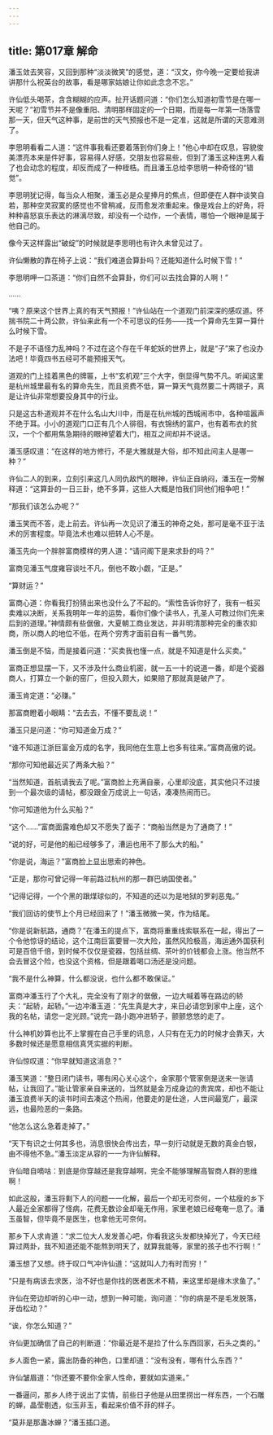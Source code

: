 ```yaml
---
---
---
```

title: 第017章 解命
---





潘玉敛去笑容，又回到那种“淡淡微笑”的感觉，道：“汉文，你今晚一定要给我讲讲那什么祝英台的故事，看是哪家姑娘让你如此念念不忘。”

许仙低头喝茶，含含糊糊的应声。扯开话题问道：“你们怎么知道初雪节是在哪一天呢？”初雪节并不是像重阳、清明那样固定的一个日期，而是每一年第一场落雪那一天，但天气这种事，是前世的天气预报也不是一定准，这就是所谓的天意难测了。

李思明看看二人道：“这件事我看还要着落到你们身上！”他心中却在叹息，容貌俊美漂亮本来是件好事，容易得人好感，交朋友也容易些，但到了潘玉这种连男人看了也会动念的程度，却反而成了一种桎梏。而且潘玉总给李思明一种奇怪的“错觉”。

李思明犹记得，每当众人相聚，潘玉必是众星捧月的焦点，但即便在人群中谈笑自若，那种空灵寂寞的感觉也不曾稍减，反而愈发浓重起来。像是戏台上的好角，将种种喜怒哀乐表达的淋漓尽致，却没有一个动作，一个表情，哪怕一个眼神是属于他自己的。

像今天这样露出“破绽”的时候就是李思明也有许久未曾见过了。

许仙懒散的靠在椅子上说：“我们难道会算卦吗？还能知道什么时候下雪！”

李思明呷一口茶道：“你们自然不会算卦，你们可以去找会算的人啊！”

……

“咦？原来这个世界上真的有天气预报！”许仙站在一个道观门前深深的感叹道。怀揣书院二十两公款，许仙来此有一个不可思议的任务——找一个算命先生算一算什么时候下雪。

不是子不语怪力乱神吗？不过在这个存在千年蛇妖的世界上，就是“子”来了也没办法吧！毕竟四书五经可不能预报天气。

道观的门上挂着黑色的牌匾，上书“玄机观”三个大字，倒显得气势不凡。听闻这里是杭州城里最有名的算命先生，而且资费不低，算一算天气竟然要二十两银子，真是让许仙非常想要投身其中的行业。

只是这古朴道观并不在什么名山大川中，而是在杭州城的西城闹市中，各种喧嚣声不绝于耳。小小的道观门口正有几个人徘徊，有衣锦绣的富户，也有着布衣的贫汉，一个个都用焦急期待的眼神望着大门，相互之间却并不说话。

潘玉感叹道：“在这样的地方修行，不是大雅就是大俗，却不知此间主人是哪一种？”

许仙二人的到来，立刻引来这几人同仇敌忾的眼神，许仙正自纳闷，潘玉在一旁解释道：“这算卦的一日三卦，绝不多算，这些人大概是怕我们同他们相争吧！”

“那我们该怎么办呢？”

潘玉笑而不答，走上前去。许仙再一次见识了潘玉的神奇之处，那可是毫不亚于法术的厉害程度。毕竟法术也难以扭转人心不是。

潘玉先向一个胖胖富商模样的男人道：“请问阁下是来求卦的吗？”

富商见潘玉气度雍容谈吐不凡，倒也不敢小觑，“正是。”

“算财运？”

富商心道：你看我打扮猜出来也没什么了不起的。“索性告诉你好了，我有一桩买卖难以决断，关系我明年一年的运势，看你们像个读书人，孔圣人可教过你们先来后到的道理。”神情颇有些倨傲，大夏朝工商业发达，并非明清那种完全的重农抑商，所以商人的地位不低，在两个穷秀才面前自有一番气势。

潘玉倒是不恼，而是接着问道：“买卖我也懂一点，就是不知道是什么买卖。”

富商正想显摆一下，又不涉及什么商业机密，就一五一十的说道一番，却是个瓷器商人，打算立一个新的窑厂，但投入颇大，如果赔了那就真是破产了。

潘玉肯定道：“必赚。”

那富商瞪着小眼睛：“去去去，不懂不要乱说！”

潘玉只是问道：“你可知道金万成？”

“谁不知道江浙巨富金万成的名字，我同他在生意上也多有往来。”富商高傲的说。

“那你可知他最近买了两条大船？”

“当然知道，首航请我去了呢。”富商脸上充满自豪，心里却没底，其实他只不过接到一个最次级的请帖，都没跟金万成说上一句话，凑凑热闹而已。

“你可知道他为什么买船？”

“这个……”富商面露难色却又不愿失了面子：“商船当然是为了通商了！”

“说的好，可是他的船已经够多了，漕运也用不了那么大的船。”

“你是说，海运？”富商脸上显出思索的神色。

“正是，那你可曾记得一年前路过杭州的那一群巴纳国使者。”

“记得记得，一个个黑的跟煤球似的，不知道的还以为是地狱的罗刹恶鬼。”

“我们回访的使节上个月已经回来了！”潘玉微微一笑，作为结尾。

“你是说新航路，通商？”在潘玉的提点下，富商将重重线索联系在一起，得出了一个令他惊讶的结论，这个江南巨富要冒一次大险，虽然风险极高，海运通外国获利可是百倍千倍，到时候不仅仅是瓷器，包括丝绸、茶叶的价钱都会上涨。他当然不会去冒这个险，也没这个资格，但是跟着喝口汤还是没问题。

“我不是什么神算，什么都没说，也什么都不敢保证。”

富商冲潘玉行了个大礼，完全没有了刚才的倨傲，一边大喊着等在路边的轿夫：“起轿，起轿。”一边冲潘玉道：“先生真是大才，来日必请您到家中上座，这个我的名帖，请您一定光顾。”说完一路小跑冲进轿子，颤颤悠悠的走了。

什么神机妙算也比不上掌握在自己手里的讯息，人只有在无力的时候才会靠天，大多数时候还是愿意相信真凭实据的判断。

许仙惊叹道：“你早就知道这消息？”

潘玉笑道：“整日闭门读书，哪有闲心关心这个，金家那个管家倒是送来一张请帖，让我回了。”能让管家亲自来送的，当然就是金万成身边的贵宾席，却也不能让潘玉浪费半天的读书时间去凑这个热闹，他要走的是仕途，人世间最宽广，最深远，也最险恶的一条路。

“他怎么这么急着走掉了。”

“天下有识之士何其多也，消息很快会传出去，早一刻行动就是无数的真金白银，由不得他不急。”潘玉淡定从容的一一为许仙解释。

许仙暗自嘀咕：到底是你穿越还是我穿越啊，完全不能够理解高智商人群的思维啊！

如此这般，潘玉将剩下人的问题一一化解，最后一个却无可奈何，一个枯瘦的乡下人最近全家都得了怪病，花费无数诊金却毫无作用，家里老娘已经奄奄一息了。潘玉虽智，但毕竟不是医生，也拿他无可奈何。

那乡下人求肯道：“求二位大人发发善心吧，你看我这头发都快掉光了，今天已经算过两卦，我不知道还能不能熬到明天了，就算我能等，家里的孩子也不行啊！”

潘玉想了又想。终于叹口气冲许仙道：“这就叫人力有时而穷！”

“只是有病该去求医，治不好也是你找的医者医术不精，来这里却是缘木求鱼了。”

许仙在旁边却听的心中一动，想到一种可能，询问道：“你的病是不是毛发脱落，牙齿松动？”

“诶，你怎么知道？”

许仙更加确信了自己的判断道：“你最近是不是捡了什么东西回家，石头之类的。”

乡人面色一紧，露出防备的神色，口里却道：“没有没有，哪有什么东西？”

许仙皱眉道：“你还要不要你全家人性命，要就如实道来。”

一番逼问，那乡人终于说出了实情，前些日子他是从田里捞出一样东西，一个石雕的蝉，晶莹剔透，似玉非玉，看起来价值不菲的样子。

“莫非是那蛊冰蝉？”潘玉插口道。